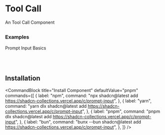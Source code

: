 

# Tool Call
An Tool Call Component



##

### Examples
Prompt Input Basics

<ComponentPreview component="tool"/>


<br/>
<br/>

## Installation

<CommandBlock
  title="Install Component"
  defaultValue="pnpm"
  commands={[
    {
      label: "npm",
      command: "npx shadcn@latest add https://shadcn-collections.vercel.app/c/prompt-input",
    },
    {
      label: "yarn",
      command: "yarn dlx shadcn@latest add https://shadcn-collections.vercel.app/c/prompt-input",
    },
    {
      label: "pnpm",
      command: "pnpm dlx shadcn@latest add https://shadcn-collections.vercel.app/c/prompt-input",
    },
    {
      label: "bun",
      command: "bunx --bun shadcn@latest add https://shadcn-collections.vercel.app/c/prompt-input",
    },
  ]}
/>

<br/>
<br/>

